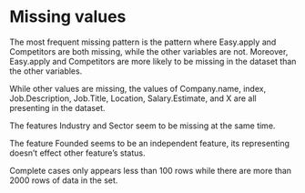 # Missing values

The most frequent missing pattern is the pattern where Easy.apply and Competitors are both missing, while the other variables are not. Moreover, Easy.apply and Competitors are more likely to be missing in the dataset than the other variables. 

While other values are missing, the values of Company.name, index, Job.Description, Job.Title, Location, Salary.Estimate, and X are all presenting in the dataset. 

The features Industry and Sector seem to be missing at the same time. 

The feature Founded seems to be an independent feature, its representing doesn't effect other feature’s status. 

Complete cases only appears less than 100 rows while there are more than 2000 rows of data in the set.
